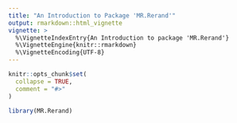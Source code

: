 ```yaml
---
title: "An Introduction to Package 'MR.Rerand'"
output: rmarkdown::html_vignette
vignette: >
  %\VignetteIndexEntry{An Introduction to package 'MR.Rerand'}
  %\VignetteEngine{knitr::rmarkdown}
  %\VignetteEncoding{UTF-8}
---
```


```r
knitr::opts_chunk$set(
  collapse = TRUE,
  comment = "#>"
)
```

```r
library(MR.Rerand)
```
